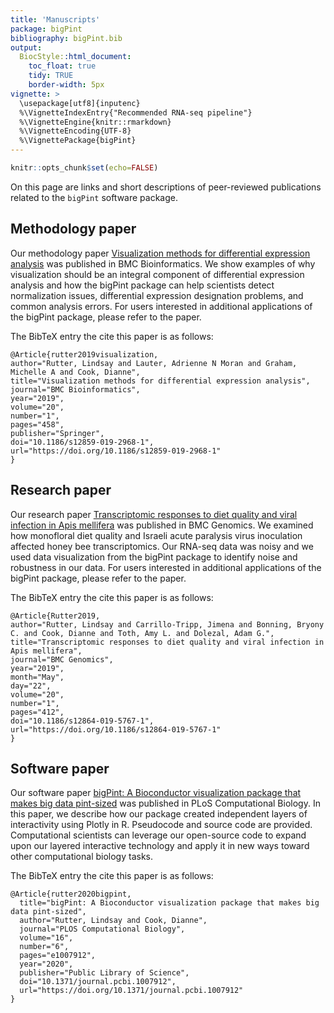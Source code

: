 ```yaml
---
title: 'Manuscripts'
package: bigPint
bibliography: bigPint.bib
output:
  BiocStyle::html_document:
    toc_float: true
    tidy: TRUE
    border-width: 5px
vignette: >
  \usepackage[utf8]{inputenc}
  %\VignetteIndexEntry{"Recommended RNA-seq pipeline"}
  %\VignetteEngine{knitr::rmarkdown}
  %\VignetteEncoding{UTF-8}
  %\VignettePackage{bigPint}
---
```


```r
knitr::opts_chunk$set(echo=FALSE)
```

On this page are links and short descriptions of peer-reviewed publications related to the `bigPint` software package.

## Methodology paper

Our methodology paper [Visualization methods for differential expression analysis](https://doi.org/10.1186/s12859-019-2968-1) was published in BMC Bioinformatics. We show examples of why visualization should be an integral component of differential expression analysis and how the bigPint package can help scientists detect normalization issues, differential expression designation problems, and common analysis errors. For users interested in additional applications of the bigPint package, please refer to the paper.

The BibTeX entry the cite this paper is as follows:

```
@Article{rutter2019visualization,
author="Rutter, Lindsay and Lauter, Adrienne N Moran and Graham, Michelle A and Cook, Dianne",
title="Visualization methods for differential expression analysis",
journal="BMC Bioinformatics",
year="2019",
volume="20",
number="1",
pages="458",
publisher="Springer",
doi="10.1186/s12859-019-2968-1",
url="https://doi.org/10.1186/s12859-019-2968-1"
}
```

## Research paper

Our research paper [Transcriptomic responses to diet quality and viral infection in Apis mellifera](https://doi.org/10.1186/s12864-019-5767-1) was published in BMC Genomics. We examined how monofloral diet quality and Israeli acute paralysis virus inoculation affected honey bee transcriptomics. Our RNA-seq data was noisy and we used data visualization from the bigPint package to identify noise and robustness in our data. For users interested in additional applications of the bigPint package, please refer to the paper.

The BibTeX entry the cite this paper is as follows:

```
@Article{Rutter2019,
author="Rutter, Lindsay and Carrillo-Tripp, Jimena and Bonning, Bryony C. and Cook, Dianne and Toth, Amy L. and Dolezal, Adam G.",
title="Transcriptomic responses to diet quality and viral infection in Apis mellifera",
journal="BMC Genomics",
year="2019",
month="May",
day="22",
volume="20",
number="1",
pages="412",
doi="10.1186/s12864-019-5767-1",
url="https://doi.org/10.1186/s12864-019-5767-1"
}
```

## Software paper

Our software paper [bigPint: A Bioconductor visualization package that makes big data pint-sized](https://doi.org/10.1371/journal.pcbi.1007912) was published in PLoS Computational Biology. In this paper, we describe how our package created independent layers of interactivity using Plotly in R. Pseudocode and source code are provided. Computational scientists can leverage our open-source code to expand upon our layered interactive technology and apply it in new ways toward other computational biology tasks.

The BibTeX entry the cite this paper is as follows:

```
@Article{rutter2020bigpint,
  title="bigPint: A Bioconductor visualization package that makes big data pint-sized",
  author="Rutter, Lindsay and Cook, Dianne",
  journal="PLOS Computational Biology",
  volume="16",
  number="6",
  pages="e1007912",
  year="2020",
  publisher="Public Library of Science",
  doi="10.1371/journal.pcbi.1007912",
  url="https://doi.org/10.1371/journal.pcbi.1007912"
}
```
